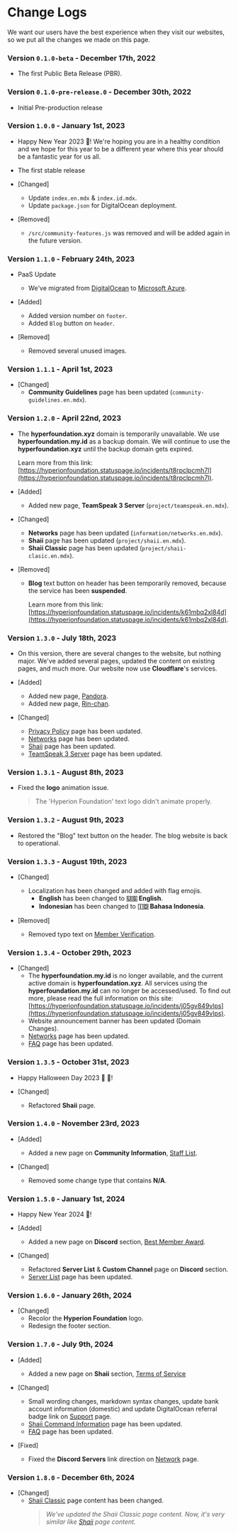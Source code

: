 # Change Logs
We want our users have the best experience when they visit our websites, so we put all the changes we made on this page.

### Version `0.1.0-beta` - December 17th, 2022
- The first Public Beta Release (PBR).

### Version `0.1.0-pre-release.0` - December 30th, 2022
- Initial Pre-production release

### Version `1.0.0` - January 1st, 2023
- Happy New Year 2023 🎉! We're hoping you are in a healthy condition and we hope for this year to be a different year where this year should be a fantastic year for us all.
- The first stable release

- [Changed]
    - Update `index.en.mdx` & `index.id.mdx`.
    - Update `package.json` for DigitalOcean deployment.
    
- [Removed]
    - `/src/community-features.js` was removed and will be added again in the future version.

### Version `1.1.0` - February 24th, 2023
- PaaS Update
    - We've migrated from [DigitalOcean](https://www.digitalocean.com) to [Microsoft Azure](https://azure.microsoft.com).
- [Added]
    - Added version number on `footer`.
    - Added `Blog` button on `header`.

- [Removed]
    - Removed several unused images.

### Version `1.1.1` - April 1st, 2023
- [Changed]
    - **Community Guidelines** page has been updated (`community-guidelines.en.mdx`).

### Version `1.2.0` - April 22nd, 2023
- The **hyperfoundation.xyz** domain is temporarily unavailable. We use **hyperfoundation.my.id** as a backup domain.
We will continue to use the **hyperfoundation.xyz** until the backup domain gets expired.

    Learn more from this link: [https://hyperionfoundation.statuspage.io/incidents/t8rpclpcmh7l](https://hyperionfoundation.statuspage.io/incidents/t8rpclpcmh7l).

- [Added]
    - Added new page, **TeamSpeak 3 Server** (`project/teamspeak.en.mdx`).

- [Changed]
    - **Networks** page has been updated (`information/networks.en.mdx`).
    - **Shaii** page has been updated (`project/shaii.en.mdx`).
    - **Shaii Classic** page has been updated (`project/shaii-clasic.en.mdx`).

- [Removed]
    - **Blog** text button on header has been temporarily removed, because the service has been **suspended**.
    
        Learn more from this link: [https://hyperionfoundation.statuspage.io/incidents/k61mbq2xl84d](https://hyperionfoundation.statuspage.io/incidents/k61mbq2xl84d).

### Version `1.3.0` - July 18th, 2023
- On this version, there are several changes to the website, but nothing major. We've added several pages, updated the content on existing pages, and much more.
Our website now use **Cloudflare**'s services.

- [Added]
    - Added new page, [Pandora](/project/pandora).
    - Added new page, [Rin-chan](/project/rin-chan).

- [Changed]
    - [Privacy Policy](privacy-policy) page has been updated.
    - [Networks](/information/networks) page has been updated.
    - [Shaii](/project/shaii) page has been updated.
    - [TeamSpeak 3 Server](/project/teamspeak) page has been updated.

### Version `1.3.1` - August 8th, 2023
- Fixed the **logo** animation issue.
  > The 'Hyperion Foundation' text logo didn't animate properly.

### Version `1.3.2` - August 9th, 2023
- Restored the "Blog" text button on the header. The blog website is back to operational.

### Version `1.3.3` - August 19th, 2023
- [Changed]
    - Localization has been changed and added with flag emojis.
        - **English** has been changed to **🇺🇸 English**.
        - **Indonesian** has been changed to **🇮🇩 Bahasa Indonesia**.

- [Removed]
    - Removed typo text on [Member Verification](/project/member-verification).

### Version `1.3.4` - October 29th, 2023
- [Changed]
    - The **hyperfoundation.my.id** is no longer available, and the current active domain is **hyperfoundation.xyz**.
    All services using the **hyperfoundation.my.id** can no longer be accessed/used. To find out more, please read the full information on this site: [https://hyperionfoundation.statuspage.io/incidents/j05gv849vlps](https://hyperionfoundation.statuspage.io/incidents/j05gv849vlps).
    - Website announcement banner has been updated (Domain Changes).
    - [Networks](/information/networks) page has been updated.
    - [FAQ](/information/frequently-asked-questions) page has been updated.

### Version `1.3.5` - October 31st, 2023
- Happy Halloween Day 2023 🎃 🎉!

- [Changed]
    - Refactored **Shaii** page.

### Version `1.4.0` - November 23rd, 2023
- [Added]
    - Added a new page on **Community Information**, [Staff List](/information/staff-list).

- [Changed]
    - Removed some change type that contains **N/A**.

### Version `1.5.0` - January 1st, 2024
- Happy New Year 2024 🎉!

- [Added]
    - Added a new page on **Discord** section, [Best Member Award](/discord-best-member-award).

- [Changed]
    - Refactored **Server List** & **Custom Channel** page on **Discord** section.
    - [Server List](/discord-server-list) page has been updated.

### Version `1.6.0` - January 26th, 2024
- [Changed]
    - Recolor the **Hyperion Foundation** logo.
    - Redesign the footer section.

### Version `1.7.0` - July 9th, 2024
- [Added]
    - Added a new page on **Shaii** section, [Terms of Service](/project/shaii/terms-of-service)

- [Changed]
    - Small wording changes, markdown syntax changes, update bank account information (domestic) and update DigitalOcean referral badge link on [Support](/support) page.
    - [Shaii Command Information](/project/shaii/project-information/command-information) page has been updated.
    - [FAQ](/information/frequently-asked-questions) page has been updated.

- [Fixed]
    - Fixed the **Discord Servers** link direction on [Network](/information/networks) page.

### Version `1.8.0` - December 6th, 2024
- [Changed]
    - [Shaii Classic](/project/shaii-classic/project-overview) page content has been changed.
        > *We've updated the Shaii Classic page content. Now, it's very similar like [Shaii](/project/shaii/project-overview) page content.*
